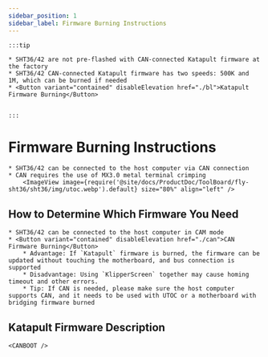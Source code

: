 ```yaml
---
sidebar_position: 1
sidebar_label: Firmware Burning Instructions
---
```







    :::tip

    * SHT36/42 are not pre-flashed with CAN-connected Katapult firmware at the factory
    * SHT36/42 CAN-connected Katapult firmware has two speeds: 500K and 1M, which can be burned if needed
    * <Button variant="contained" disableElevation href="./bl">Katapult Firmware Burning</Button>


    :::

# Firmware Burning Instructions

    * SHT36/42 can be connected to the host computer via CAN connection
    * CAN requires the use of MX3.0 metal terminal crimping
        <ImageView image={require('@site/docs/ProductDoc/ToolBoard/fly-sht36/sht36/img/utoc.webp').default} size="80%" align="left" />

## How to Determine Which Firmware You Need

    * SHT36/42 can be connected to the host computer in CAM mode
    * <Button variant="contained" disableElevation href="./can">CAN Firmware Burning</Button>
        * Advantage: If `Katapult` firmware is burned, the firmware can be updated without touching the motherboard, and bus connection is supported
        * Disadvantage: Using `KlipperScreen` together may cause homing timeout and other errors.
        * Tip: If CAN is needed, please make sure the host computer supports CAN, and it needs to be used with UTOC or a motherboard with bridging firmware burned


## Katapult Firmware Description

    <CANBOOT />